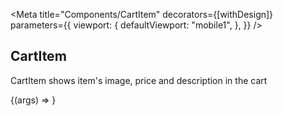 


<Meta
	title="Components/CartItem"
	decorators={[withDesign]}
	parameters={{
    viewport: {
      defaultViewport: "mobile1",
    },
  }}
/>

## CartItem

CartItem shows item's image, price and description in the cart

<Preview>
  <Story
  	name="Default"
  	parameters={{
      design: config({
      	type: "figma",
      	url: "https://www.figma.com/file/C3jfDdLSEM2scXfGZwk1ON/Workshop-starter-template?node-id=405%3A347",
      })
    }}
  >
    {(args) => <CartItem {...args} image={cartItem} name="Nike air force Xt48" description="Men's show, black" price="€95.00" />}
  </Story>
</Preview>
